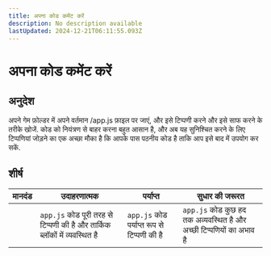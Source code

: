 ```yaml
---
title: अपना कोड कमेंट करें
description: No description available
lastUpdated: 2024-12-21T06:11:55.093Z
---
```


# अपना कोड कमेंट करें

## अनुदेश

अपने गेम फ़ोल्डर में अपने वर्तमान /app.js फ़ाइल पर जाएं, और इसे टिप्पणी करने और इसे साफ करने के तरीके खोजें. कोड को नियंत्रण से बाहर करना बहुत आसान है, और अब यह सुनिश्चित करने के लिए टिप्पणियां जोड़ने का एक अच्छा मौका है कि आपके पास पठनीय कोड है ताकि आप इसे बाद में उपयोग कर सकें.

## शीर्ष

| मानदंड | उदाहरणात्मक                                                                | पर्याप्त                                   | सुधार की जरूरत                                                      |
| ------ | -------------------------------------------------------------------------- | ------------------------------------------ | ------------------------------------------------------------------- |
|        | `app.js` कोड पूरी तरह से टिप्पणी की है और तार्किक ब्लॉकों में व्यवस्थित है | `app.js` कोड पर्याप्त रूप से टिप्पणी की है | `app.js` कोड कुछ हद तक अव्यवस्थित है और अच्छी टिप्पणियों का अभाव है |

